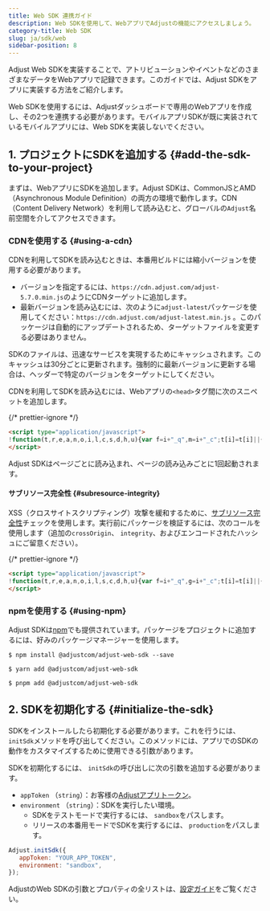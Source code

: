 ```yaml
---
title: Web SDK 連携ガイド
description: Web SDKを使用して、WebアプリでAdjustの機能にアクセスしましょう。
category-title: Web SDK
slug: ja/sdk/web
sidebar-position: 8
---
```


Adjust Web SDKを実装することで、アトリビューションやイベントなどのさまざまなデータをWebアプリで記録できます。このガイドでは、Adjust SDKをアプリに実装する方法をご紹介します。

<Callout type="important">

Web SDKを使用するには、Adjustダッシュボードで専用のWebアプリを作成し、その2つを連携する必要があります。モバイルアプリSDKが既に実装されているモバイルアプリには、Web SDKを実装しないでください。

</Callout>

## 1\. プロジェクトにSDKを追加する \{\#add\-the\-sdk\-to\-your\-project\}

まずは、WebアプリにSDKを追加します。Adjust SDKは、CommonJSとAMD（Asynchronous Module Definition）の両方の環境で動作します。CDN（Content Delivery Network）を利用して読み込むと、グローバルの`Adjust`名前空間を介してアクセスできます。

### CDNを使用する {#using-a-cdn}

CDNを利用してSDKを読み込むときは、本番用ビルドには縮小バージョンを使用する必要があります。

- バージョンを指定するには、`https://cdn.adjust.com/adjust-5.7.0.min.js`のようにCDNターゲットに追加します。
- 最新バージョンを読み込むには、次のように`adjust-latest`パッケージを使用してください：`https://cdn.adjust.com/adjust-latest.min.js` 。このパッケージは自動的にアップデートされるため、ターゲットファイルを変更する必要はありません。

<Callout type="tip">

SDKのファイルは、迅速なサービスを実現するためにキャッシュされます。このキャッシュは30分ごとに更新されます。強制的に最新バージョンに更新する場合は、ヘッダーで特定のバージョンをターゲットにしてください。

</Callout>

CDNを利用してSDKを読み込むには、Webアプリの`<head>`タグ間に次のスニペットを追加します。

{/* prettier-ignore */}
```html
<script type="application/javascript">
!function(t,r,e,a,n,o,i,l,c,s,d,h,u){var f=i+"_q",m=i+"_c";t[i]=t[i]||{},t[f]=t[f]||[],t[m]=t[m]||[];for(let r=0;r<l.length;r++)d(t[i],t[f],l[r]);for(let r=0;r<c.length;r++){var g,b=c[r][0],p=c[r][1];t[i][b]=function(...r){return g=this,t[m].push((function(){g[s]=new t[i][b](...r)})),g};for(let r=0;r<p.length;r++){const e=p[r];t[i][b].prototype[e]=function(...r){t[m].push((function(){g[s][e](...r)}))}}}h=r.createElement(e),u=r.getElementsByTagName(e)[0],h.async=!0,h.src="https://cdn.adjust.com/adjust-latest.min.js",h.onload=function(){for(var r=0;r<t[m].length;r++)t[m][r]();t[m]=[];for(r=0;r<t[f].length;r++)t[f][r][1][0][s]?t[i][t[f][r][0]](t[f][r][1][0][s]):t[i][t[f][r][0]].apply(t[i],t[f][r][1]);t[f]=[]},u.parentNode.insertBefore(h,u)}(window,document,"script",0,0,0,"Adjust",["initSdk","getAttribution","getWebUUID","waitForAttribution","waitForWebUUID","setReferrer","trackEvent","addGlobalCallbackParameters","addGlobalPartnerParameters","removeGlobalCallbackParameter","removeGlobalPartnerParameter","clearGlobalCallbackParameters","clearGlobalPartnerParameters","switchToOfflineMode","switchBackToOnlineMode","stop","restart","gdprForgetMe","disableThirdPartySharing","trackThirdPartySharing","initSmartBanner","showSmartBanner","hideSmartBanner"],[["ThirdPartySharing",["addGranularOption","addPartnerSharingSetting"]]],"__realObj",(function(t,r,e){t[e]=function(){r.push([e,arguments])}}));
</script>
```

Adjust SDKはページごとに読み込まれ、ページの読み込みごとに1回起動されます。

#### サブリソース完全性 {#subresource-integrity}

XSS（クロスサイトスクリプティング）攻撃を緩和するために、[サブリソース完全性](https://developer.mozilla.org/en-US/docs/Web/Security/Subresource_Integrity)チェックを使用します。実行前にパッケージを検証するには、次のコールを使用します（追加の`crossOrigin`、 `integrity`、およびエンコードされたハッシュにご留意ください）。

{/* prettier-ignore */}
```html
<script type="application/javascript">
!function(t,r,e,a,n,o,i,l,s,c,d,h,u){var f=i+"_q",g=i+"_c";t[i]=t[i]||{},t[f]=t[f]||[],t[g]=t[g]||[];for(let r=0;r<l.length;r++)d(t[i],t[f],l[r]);for(let r=0;r<s.length;r++){var m,b=s[r][0],p=s[r][1];t[i][b]=function(...r){return m=this,t[g].push((function(){m[c]=new t[i][b](...r)})),m};for(let r=0;r<p.length;r++){const e=p[r];t[i][b].prototype[e]=function(...r){t[g].push((function(){m[c][e](...r)}))}}}h=r.createElement(e),u=r.getElementsByTagName(e)[0],h.async=!0,h.src="https://cdn.adjust.com/adjust-latest.min.js",o&&(h.crossOrigin="anonymous",h.integrity=o),h.onload=function(){for(var r=0;r<t[g].length;r++)t[g][r]();t[g]=[];for(r=0;r<t[f].length;r++)t[f][r][1][0][c]?t[i][t[f][r][0]](t[f][r][1][0][c]):t[i][t[f][r][0]].apply(t[i],t[f][r][1]);t[f]=[]},u.parentNode.insertBefore(h,u)}(window,document,"script",0,0,"sha384-WE6fJqvcE0mjcC/fPYooIQAOhsHpTDVYjC52i6Asn3LECEpjHyI5zUwD8/5esthg","Adjust",["initSdk","getAttribution","getWebUUID","waitForAttribution","waitForWebUUID","setReferrer","trackEvent","addGlobalCallbackParameters","addGlobalPartnerParameters","removeGlobalCallbackParameter","removeGlobalPartnerParameter","clearGlobalCallbackParameters","clearGlobalPartnerParameters","switchToOfflineMode","switchBackToOnlineMode","stop","restart","gdprForgetMe","disableThirdPartySharing","trackThirdPartySharing","initSmartBanner","showSmartBanner","hideSmartBanner"],[["ThirdPartySharing",["addGranularOption","addPartnerSharingSetting"]]],"__realObj",(function(t,r,e){t[e]=function(){r.push([e,arguments])}}));
</script>
```

### npmを使用する {#using-npm}

Adjust SDKは[npm](https://www.npmjs.com/package/@adjustcom/adjust-web-sdk)でも提供されています。パッケージをプロジェクトに追加するには、好みのパッケージマネージャーを使用します。

<Tabs>
<Tab title="npm" sync="npm">

```console
$ npm install @adjustcom/adjust-web-sdk --save
```

</Tab>
<Tab title="Yarn" sync="yarn">

```console
$ yarn add @adjustcom/adjust-web-sdk
```

</Tab>
<Tab title="pnpm" sync="pnpm">

```console
$ pnpm add @adjustcom/adjust-web-sdk
```

</Tab>
</Tabs>

## 2\. SDKを初期化する \{\#initialize\-the\-sdk\}

SDKをインストールしたら初期化する必要があります。これを行うには、`initSdk`メソッドを呼び出してください。このメソッドには、アプリでのSDKの動作をカスタマイズするために使用できる引数があります。

SDKを初期化するには、 `initSdk`の呼び出しに次の引数を追加する必要があります。

- `appToken` （`string`）：お客様の[Adjustアプリトークン](https://help.adjust.com/ja/article/app-token-and-reporting-currency#view-your-app-details)。
- `environment` （`string`）：SDKを実行したい環境。
   - SDKをテストモードで実行するには、 `sandbox`をパスします。
   - リリースの本番用モードでSDKを実行するには、 `production`をパスします。

```js
Adjust.initSdk({
   appToken: "YOUR_APP_TOKEN",
   environment: "sandbox",
});
```

<Callout type="seealso">

AdjustのWeb SDKの引数とプロパティの全リストは、[設定ガイド](/ja/sdk/web/configuration)をご覧ください。

</Callout>
